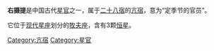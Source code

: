 '''右摄提'''是中国古代[[星官|星官]]之一，属于[[二十八宿|二十八宿]]的[[亢宿|亢宿]]，意为“定季节的官员”。

它位于[[星座列表|现代星座]]划分的[[牧夫座|牧夫座]]，含有3颗[[恒星|恒星]]。

[[Category:亢宿|Category:亢宿]]
[[Category:星官|Category:星官]]